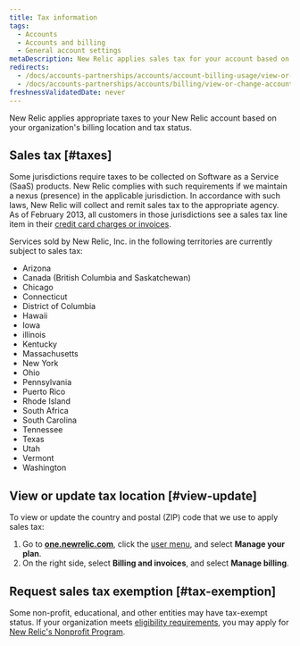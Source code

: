 ```yaml
---
title: Tax information
tags:
  - Accounts
  - Accounts and billing
  - General account settings
metaDescription: New Relic applies sales tax for your account based on your location.
redirects:
  - /docs/accounts-partnerships/accounts/account-billing-usage/view-or-change-account-tax-information
  - /docs/accounts-partnerships/accounts/billing/view-or-change-account-tax-information
freshnessValidatedDate: never
---
```


New Relic applies appropriate taxes to your New Relic account based on your organization's billing location and tax status.

## Sales tax [#taxes]

Some jurisdictions require taxes to be collected on Software as a Service (SaaS) products. New Relic complies with such requirements if we maintain a nexus (presence) in the applicable jurisdiction. In accordance with such laws, New Relic will collect and remit sales tax to the appropriate agency. As of February 2013, all customers in those jurisdictions see a sales tax line item in their [credit card charges or invoices](/docs/accounts-partnerships/accounts/account-billing-usage/invoices-receipts).

Services sold by New Relic, Inc. in the following territories are currently subject to sales tax:

* Arizona
* Canada (British Columbia and Saskatchewan)
* Chicago
* Connecticut
* District of Columbia
* Hawaii
* Iowa
* illinois
* Kentucky
* Massachusetts
* New York
* Ohio
* Pennsylvania
* Puerto Rico
* Rhode Island
* South Africa
* South Carolina
* Tennessee
* Texas
* Utah
* Vermont
* Washington

## View or update tax location [#view-update]

To view or update the country and postal (ZIP) code that we use to apply sales tax:

1. Go to <DNT>**[one.newrelic.com](https://one.newrelic.com)**</DNT>, click the [user menu](/docs/accounts/accounts-billing/general-account-settings/intro-account-settings), and select <DNT>**Manage your plan**</DNT>.
2. On the right side, select <DNT>**Billing and invoices**</DNT>, and select <DNT>**Manage billing**</DNT>.

## Request sales tax exemption [#tax-exemption]

Some non-profit, educational, and other entities may have tax-exempt status. If your organization meets [eligibility requirements](/docs/accounts-partnerships/accounts/account-billing-usage/eligibility-guidelines-new-relic-nonprofit-program), you may apply for [New Relic's Nonprofit Program](https://newrelic.com/social-impact/signup).
